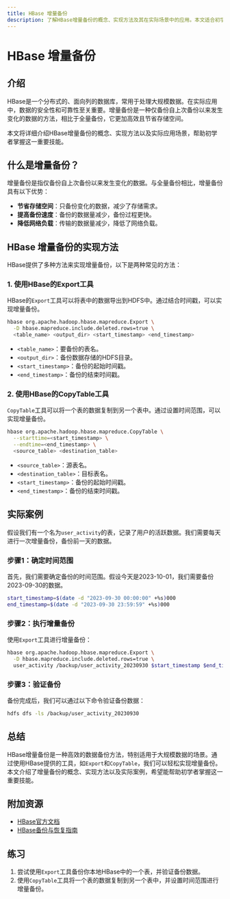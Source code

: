 ```yaml
---
title: HBase 增量备份
description: 了解HBase增量备份的概念、实现方法及其在实际场景中的应用。本文适合初学者，包含代码示例和实际案例。
---
```


# HBase 增量备份

## 介绍

HBase是一个分布式的、面向列的数据库，常用于处理大规模数据。在实际应用中，数据的安全性和可靠性至关重要。增量备份是一种仅备份自上次备份以来发生变化的数据的方法，相比于全量备份，它更加高效且节省存储空间。

本文将详细介绍HBase增量备份的概念、实现方法以及实际应用场景，帮助初学者掌握这一重要技能。

## 什么是增量备份？

增量备份是指仅备份自上次备份以来发生变化的数据。与全量备份相比，增量备份具有以下优势：

- **节省存储空间**：只备份变化的数据，减少了存储需求。
- **提高备份速度**：备份的数据量减少，备份过程更快。
- **降低网络负载**：传输的数据量减少，降低了网络负载。

## HBase 增量备份的实现方法

HBase提供了多种方法来实现增量备份，以下是两种常见的方法：

### 1. 使用HBase的Export工具

HBase的`Export`工具可以将表中的数据导出到HDFS中。通过结合时间戳，可以实现增量备份。

```bash
hbase org.apache.hadoop.hbase.mapreduce.Export \
  -D hbase.mapreduce.include.deleted.rows=true \
  <table_name> <output_dir> <start_timestamp> <end_timestamp>
```

- `<table_name>`：要备份的表名。
- `<output_dir>`：备份数据存储的HDFS目录。
- `<start_timestamp>`：备份的起始时间戳。
- `<end_timestamp>`：备份的结束时间戳。

### 2. 使用HBase的CopyTable工具

`CopyTable`工具可以将一个表的数据复制到另一个表中。通过设置时间范围，可以实现增量备份。

```bash
hbase org.apache.hadoop.hbase.mapreduce.CopyTable \
  --starttime=<start_timestamp> \
  --endtime=<end_timestamp> \
  <source_table> <destination_table>
```

- `<source_table>`：源表名。
- `<destination_table>`：目标表名。
- `<start_timestamp>`：备份的起始时间戳。
- `<end_timestamp>`：备份的结束时间戳。

## 实际案例

假设我们有一个名为`user_activity`的表，记录了用户的活跃数据。我们需要每天进行一次增量备份，备份前一天的数据。

### 步骤1：确定时间范围

首先，我们需要确定备份的时间范围。假设今天是2023-10-01，我们需要备份2023-09-30的数据。

```bash
start_timestamp=$(date -d "2023-09-30 00:00:00" +%s)000
end_timestamp=$(date -d "2023-09-30 23:59:59" +%s)000
```

### 步骤2：执行增量备份

使用`Export`工具进行增量备份：

```bash
hbase org.apache.hadoop.hbase.mapreduce.Export \
  -D hbase.mapreduce.include.deleted.rows=true \
  user_activity /backup/user_activity_20230930 $start_timestamp $end_timestamp
```

### 步骤3：验证备份

备份完成后，我们可以通过以下命令验证备份数据：

```bash
hdfs dfs -ls /backup/user_activity_20230930
```

## 总结

HBase增量备份是一种高效的数据备份方法，特别适用于大规模数据的场景。通过使用HBase提供的工具，如`Export`和`CopyTable`，我们可以轻松实现增量备份。本文介绍了增量备份的概念、实现方法以及实际案例，希望能帮助初学者掌握这一重要技能。

## 附加资源

- [HBase官方文档](https://hbase.apache.org/)
- [HBase备份与恢复指南](https://hbase.apache.org/book.html#backup)

## 练习

1. 尝试使用`Export`工具备份你本地HBase中的一个表，并验证备份数据。
2. 使用`CopyTable`工具将一个表的数据复制到另一个表中，并设置时间范围进行增量备份。
